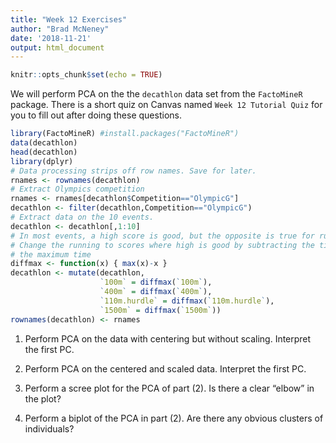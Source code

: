 ```yaml
---
title: "Week 12 Exercises"
author: "Brad McNeney"
date: '2018-11-21'
output: html_document
---
```


```r
knitr::opts_chunk$set(echo = TRUE)
```

We will perform PCA on the
the `decathlon` data set from the `FactoMineR` package.
There is a short quiz on Canvas named
`Week 12 Tutorial Quiz` for you to fill out after doing these questions.


```r
library(FactoMineR) #install.packages("FactoMineR")
data(decathlon)
head(decathlon)
library(dplyr)
# Data processing strips off row names. Save for later.
rnames <- rownames(decathlon)
# Extract Olympics competition
rnames <- rnames[decathlon$Competition=="OlympicG"]
decathlon <- filter(decathlon,Competition=="OlympicG") 
# Extract data on the 10 events.
decathlon <- decathlon[,1:10] 
# In most events, a high score is good, but the opposite is true for running.
# Change the running to scores where high is good by subtracting the times from
# the maximum time
diffmax <- function(x) { max(x)-x }
decathlon <- mutate(decathlon,
                    `100m` = diffmax(`100m`),
                    `400m` = diffmax(`400m`),
                    `110m.hurdle` = diffmax(`110m.hurdle`),
                    `1500m` = diffmax(`1500m`))
rownames(decathlon) <- rnames
```

(1) Perform PCA on the data with centering but without scaling. Interpret the first PC.


(2) Perform PCA on the centered and scaled data. Interpret the first PC.

(3) Perform a scree plot for the PCA of part (2). 
Is there a clear "elbow" in the plot?

(4) Perform a biplot of the PCA in part (2). Are there
any obvious clusters of individuals?
